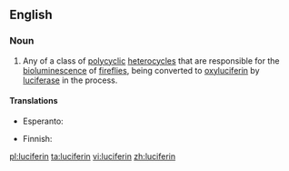 ==English==
{{wikipedia}}

===Noun===
{{en-noun}}

# {{context|biochemistry|lang=en}} Any of a class of [[polycyclic]] [[heterocycle]]s that are responsible for the [[bioluminescence]] of [[firefly|fireflies]], being converted to [[oxyluciferin]] by [[luciferase]] in the process.

====Translations====
{{trans-top|biochemistry: any of a class of polycyclic heterocycles}}
* Esperanto: {{t-|eo|luciferino}}
{{trans-mid}}
*Finnish: {{t-|fi|lusiferiini}}
{{trans-bottom}}

[[pl:luciferin]]
[[ta:luciferin]]
[[vi:luciferin]]
[[zh:luciferin]]